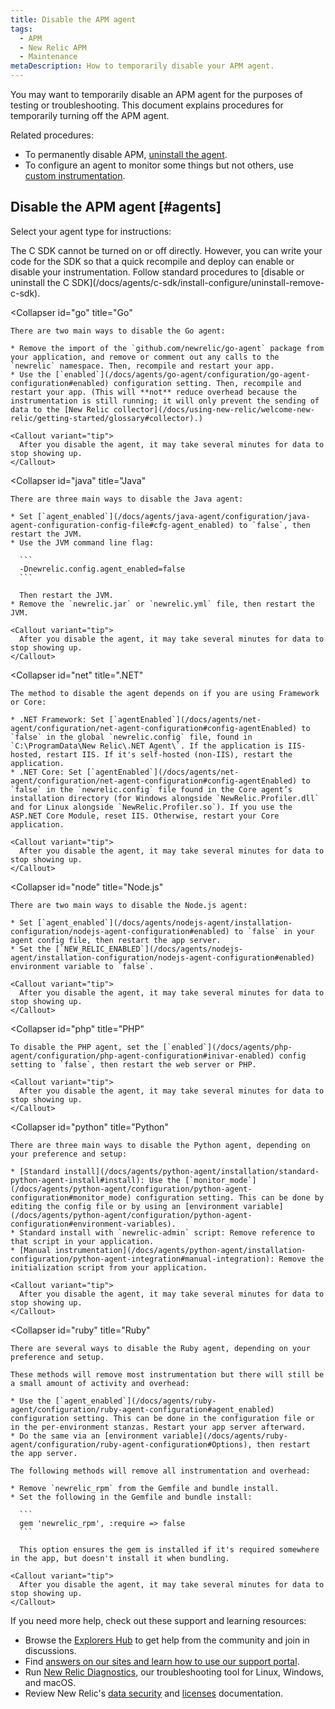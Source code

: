 ```yaml
---
title: Disable the APM agent
tags:
  - APM
  - New Relic APM
  - Maintenance
metaDescription: How to temporarily disable your APM agent.
---
```


You may want to temporarily disable an APM agent for the purposes of testing or troubleshooting. This document explains procedures for temporarily turning off the APM agent.

Related procedures:

* To permanently disable APM, [uninstall the agent](/docs/agents/manage-apm-agents/installation/uninstall-agent).
* To configure an agent to monitor some things but not others, use [custom instrumentation](/docs/agents/manage-apm-agents/agent-data/custom-instrumentation).

## Disable the APM agent [#agents]

Select your agent type for instructions:

<CollapserGroup>
  <Collapser
    id="c-sdk"
    title="C SDK"
  >
    The C SDK cannot be turned on or off directly. However, you can write your code for the SDK so that a quick recompile and deploy can enable or disable your instrumentation. Follow standard procedures to [disable or uninstall the C SDK](/docs/agents/c-sdk/install-configure/uninstall-remove-c-sdk).
  </Collapser>

  <Collapser
    id="go"
    title="Go"
  >
    There are two main ways to disable the Go agent:

    * Remove the import of the `github.com/newrelic/go-agent` package from your application, and remove or comment out any calls to the `newrelic` namespace. Then, recompile and restart your app.
    * Use the [`enabled`](/docs/agents/go-agent/configuration/go-agent-configuration#enabled) configuration setting. Then, recompile and restart your app. (This will **not** reduce overhead because the instrumentation is still running; it will only prevent the sending of data to the [New Relic collector](/docs/using-new-relic/welcome-new-relic/getting-started/glossary#collector).)

    <Callout variant="tip">
      After you disable the agent, it may take several minutes for data to stop showing up.
    </Callout>
  </Collapser>

  <Collapser
    id="java"
    title="Java"
  >
    There are three main ways to disable the Java agent:

    * Set [`agent_enabled`](/docs/agents/java-agent/configuration/java-agent-configuration-config-file#cfg-agent_enabled) to `false`, then restart the JVM.
    * Use the JVM command line flag:

      ```
      -Dnewrelic.config.agent_enabled=false
      ```

      Then restart the JVM.
    * Remove the `newrelic.jar` or `newrelic.yml` file, then restart the JVM.

    <Callout variant="tip">
      After you disable the agent, it may take several minutes for data to stop showing up.
    </Callout>
  </Collapser>

  <Collapser
    id="net"
    title=".NET"
  >
    The method to disable the agent depends on if you are using Framework or Core:

    * .NET Framework: Set [`agentEnabled`](/docs/agents/net-agent/configuration/net-agent-configuration#config-agentEnabled) to `false` in the global `newrelic.config` file, found in `C:\ProgramData\New Relic\.NET Agent\`. If the application is IIS-hosted, restart IIS. If it's self-hosted (non-IIS), restart the application.
    * .NET Core: Set [`agentEnabled`](/docs/agents/net-agent/configuration/net-agent-configuration#config-agentEnabled) to `false` in the `newrelic.config` file found in the Core agent’s installation directory (for Windows alongside `NewRelic.Profiler.dll` and for Linux alongside `NewRelic.Profiler.so`). If you use the ASP.NET Core Module, reset IIS. Otherwise, restart your Core application.

    <Callout variant="tip">
      After you disable the agent, it may take several minutes for data to stop showing up.
    </Callout>
  </Collapser>

  <Collapser
    id="node"
    title="Node.js"
  >
    There are two main ways to disable the Node.js agent:

    * Set [`agent_enabled`](/docs/agents/nodejs-agent/installation-configuration/nodejs-agent-configuration#enabled) to `false` in your agent config file, then restart the app server.
    * Set the [`NEW_RELIC_ENABLED`](/docs/agents/nodejs-agent/installation-configuration/nodejs-agent-configuration#enabled) environment variable to `false`.

    <Callout variant="tip">
      After you disable the agent, it may take several minutes for data to stop showing up.
    </Callout>
  </Collapser>

  <Collapser
    id="php"
    title="PHP"
  >
    To disable the PHP agent, set the [`enabled`](/docs/agents/php-agent/configuration/php-agent-configuration#inivar-enabled) config setting to `false`, then restart the web server or PHP.

    <Callout variant="tip">
      After you disable the agent, it may take several minutes for data to stop showing up.
    </Callout>
  </Collapser>

  <Collapser
    id="python"
    title="Python"
  >
    There are three main ways to disable the Python agent, depending on your preference and setup:

    * [Standard install](/docs/agents/python-agent/installation/standard-python-agent-install#install): Use the [`monitor_mode`](/docs/agents/python-agent/configuration/python-agent-configuration#monitor_mode) configuration setting. This can be done by editing the config file or by using an [environment variable](/docs/agents/python-agent/configuration/python-agent-configuration#environment-variables).
    * Standard install with `newrelic-admin` script: Remove reference to that script in your application.
    * [Manual instrumentation](/docs/agents/python-agent/installation-configuration/python-agent-integration#manual-integration): Remove the initialization script from your application.

    <Callout variant="tip">
      After you disable the agent, it may take several minutes for data to stop showing up.
    </Callout>
  </Collapser>

  <Collapser
    id="ruby"
    title="Ruby"
  >
    There are several ways to disable the Ruby agent, depending on your preference and setup.

    These methods will remove most instrumentation but there will still be a small amount of activity and overhead:

    * Use the [`agent_enabled`](/docs/agents/ruby-agent/configuration/ruby-agent-configuration#agent_enabled) configuration setting. This can be done in the configuration file or in the per-environment stanzas. Restart your app server afterward.
    * Do the same via an [environment variable](/docs/agents/ruby-agent/configuration/ruby-agent-configuration#Options), then restart the app server.

    The following methods will remove all instrumentation and overhead:

    * Remove `newrelic_rpm` from the Gemfile and bundle install.
    * Set the following in the Gemfile and bundle install:

      ```
      gem 'newrelic_rpm', :require => false
      ```

      This option ensures the gem is installed if it's required somewhere in the app, but doesn't install it when bundling.

    <Callout variant="tip">
      After you disable the agent, it may take several minutes for data to stop showing up.
    </Callout>
  </Collapser>
</CollapserGroup>

If you need more help, check out these support and learning resources:

* Browse the [Explorers Hub](https://discuss.newrelic.com/) to get help from the community and join in discussions.
* Find [answers on our sites and learn how to use our support portal](/docs/using-new-relic/welcome-new-relic/get-started/find-help-use-support-portal).
* Run [New Relic Diagnostics](/docs/using-new-relic/cross-product-functions/troubleshooting/new-relic-diagnostics), our troubleshooting tool for Linux, Windows, and macOS.
* Review New Relic's [data security](/docs/security) and [licenses](/docs/licenses) documentation.
